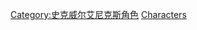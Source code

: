 {{DEFAULTSORT:Final Fantasy}}
[[Category:史克威尔艾尼克斯角色|Category:史克威尔艾尼克斯角色]]
[[Category:最终幻想系列|Characters]]